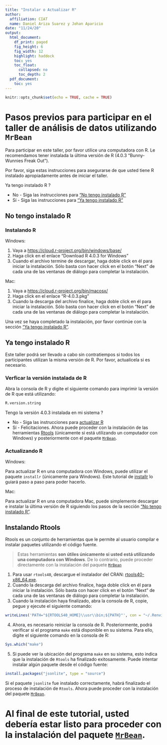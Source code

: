 ---
title: "Instalar o Actualizar R"
author:
  affiliation: CIAT
  name: Daniel Ariza Suarez y Johan Aparicio
date: "11/24/20"
output:
  html_document:
    df_print: paged
    fig_height: 6
    fig_width: 12
    highlight: haddock
    toc: yes
    toc_float:
      collapsed: no
      toc_depth: 2
  pdf_document:
    toc: yes
---

```{r setup, include=FALSE}
knitr::opts_chunk$set(echo = TRUE, cache = TRUE)
```

# Pasos previos para participar en el taller de análisis de datos utilizando `MrBean`
Para participar en este taller, por favor utilice una computadora con R. Le recomendamos tener instalada la última versión de R (4.0.3 "Bunny-Wunnies Freak Out").

Por favor, siga estas instrucciones para asegurarse de que usted tiene R instalado apropiadamente antes de iniciar el taller.

Ya tengo instalado R ?

* No - Siga las instrucciones para ["No tengo instalado R"](#no-tengo-instalado-r)
* Sí - Siga las instrucciones para ["Ya tengo instalado R"](#ya-tengo-instalado-r)

## No tengo instalado R

### Instalando R

Windows:

1. Vaya a [https://cloud.r-project.org/bin/windows/base/](https://cloud.r-project.org/bin/windows/base/)
2. Haga click en el enlace "Download R 4.0.3 for Windows"
3. Cuando el archivo termine de descargar, haga doble click en él para iniciar la instalación. Sólo basta con hacer click en el botón "Next" de cada una de las ventanas de diálogo para completar la instalación.

Mac:

1. Vaya a [https://cloud.r-project.org/bin/macosx/](https://cloud.r-project.org/bin/macosx/)
2. Haga click en el enlace "R-4.0.3.pkg"
3. Cuando la descarga del archivo finalice, haga doble click en él para iniciar la instalación. Sólo basta con hacer click en el botón "Next" de cada una de las ventanas de diálogo para completar la instalación.

Una vez se haya completado la instalación, por favor continúe con la sección ["Ya tengo instalado R"](#ya-tengo-instalado-r).

## Ya tengo instalado R

Este taller podrá ser llevado a cabo sin contratiempos si todos los participantes utilizan la misma versión de R.
Por favor, actualícela si es necesario.

### Verficar la versión instalada de R

Abra la consola de R y digite el siguiente comando para imprimir la versión de R que está utilizando:

```{r}
R.version.string
```


Tengo la versión 4.0.3 instalada en mi sistema ?

* No - Siga las instrucciones para [actualizar R](#actualizando-r)
* Sí - Felicitaciones. Ahora puede proceder con la instalación de las herramientas [Rtools](#instalando-rtools) (únicamente si está utilizando un computador con Windows) y posteriormente con el paquete [`MrBean`](https://apariciojohan.github.io/Starting_MrBean/).

### Actualizando R

Windows:

Para actualizar R en una computadora con Windows, puede utilizar el paquete `installr` (únicamente para Windows). Este tutorial de [installr](https://www.r-statistics.com/2015/06/a-step-by-step-screenshots-tutorial-for-upgrading-r-on-windows/) lo guiará paso a paso para poder hacerlo.

Mac:

Para actualizar R en una computadora Mac, puede simplemente descargar e instalar la última versión de R siguiendo los pasos de la sección ["No tengo instalado R"](#no-tengo-instalado-r).

## Instalando Rtools

Rtools es un conjunto de herramientas que le permite al usuario compilar e instalar paquetes utilizando el código fuente.

> Estas herramientas **son útiles únicamente si usted está utilizando una computadora con Windows**. De lo contrario, puede proceder directamente con la instalación del paquete [`MrBean`](https://apariciojohan.github.io/Starting_MrBean/)

1. Para usar `rtools40`, descargue el instalador del CRAN: [rtools40-x86_64.exe](https://cran.r-project.org/bin/windows/Rtools/rtools40-x86_64.exe).
2. Cuando la descarga del archivo finalice, haga doble click en él para iniciar la instalación. Sólo basta con hacer click en el botón "Next" de cada una de las ventanas de diálogo para completar la instalación.
3. Cuando la instalación haya finalizado, abra la consola de R, copie, pegue y ejecute el siguiente comando:

```{r eval=FALSE}
writeLines('PATH="${RTOOLS40_HOME}\\usr\\bin;${PATH}"', con = "~/.Renviron")
```

4. Ahora, es necesario reiniciar la consola de R. Posteriormente, podrá verificar si el programa `make` está disponible en su sistema. Para ello, digite el siguiente comando en la consola de R:

```{r}
Sys.which("make")
```

5. Si puede ver la ubicación del programa `make` en su sistema, esto indica que la instalación de `Rtools` ha finalizado exitosamente. Puede intentar instalar algún paquete desde el código fuente:

```{r eval=FALSE}
install.packages("jsonlite", type = "source")
```

Si el paquete `jsonlite` fue instalado correctamente, habrá finalizado el proceso de instalación de `Rtools`.
Ahora puede proceder con la instalación del paquete [`MrBean`](https://apariciojohan.github.io/Starting_MrBean/).

# Al final de este tutorial, usted debería estar listo para proceder con la instalación del paquete [`MrBean`](https://apariciojohan.github.io/Starting_MrBean/).

<br>